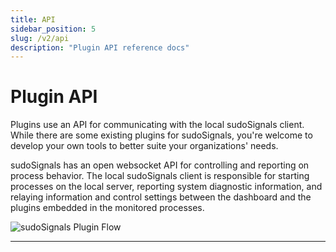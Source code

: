 ```yaml
---
title: API
sidebar_position: 5
slug: /v2/api
description: "Plugin API reference docs"
---
```



# Plugin API

Plugins use an API for communicating with the local sudoSignals client. While there are some existing plugins for sudoSignals, you're welcome to develop your own tools to better suite your organizations' needs.

sudoSignals has an open websocket API for controlling and reporting on process behavior. The local sudoSignals client is responsible for starting processes on the local server, reporting system diagnostic information, and relaying information and control settings between the dashboard and the plugins embedded in the monitored processes.  

![sudoSignals Plugin Flow](/img/plugin-api/signals-plugin-api-001.png)

---
<DocCardList />

<!-- links -->
